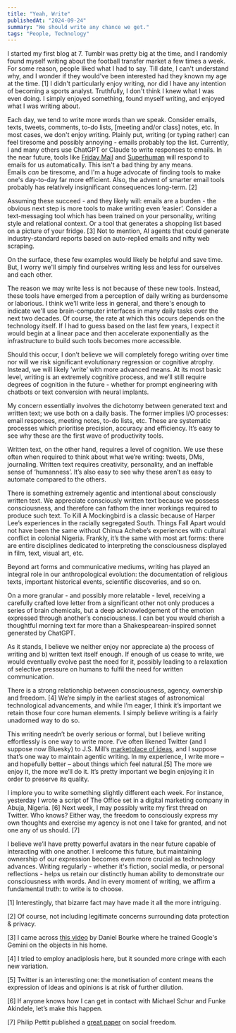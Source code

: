 ```yaml
---
title: "Yeah, Write"
publishedAt: "2024-09-24"
summary: "We should write any chance we get."
tags: "People, Technology"
---
```


I started my first blog at 7. Tumblr was pretty big at the time, and I randomly found myself writing about the football transfer market a few times a week. For some reason, people liked what I had to say. Till date, I can't understand why, and I wonder if they would've been interested had they known my age at the time. \[1\] I didn't particularly enjoy writing, nor did I have any intention of becoming a sports analyst. Truthfully, I don't think I knew what I was even doing. I simply enjoyed something, found myself writing, and enjoyed what I was writing about. 

Each day, we tend to write more words than we speak. Consider emails, texts, tweets, comments, to-do lists, \[meeting and/or class\] notes, etc. In most cases, we don't enjoy writing. Plainly put, writing (or typing rather) can feel tiresome and possibly annoying - emails probably top the list. Currently, I and many others use ChatGPT or Claude to write responses to emails. In the near future, tools like [Friday Mail](https://www.fridaymail.ai/) and [Superhuman](https://www.superhuman.com/) will respond to emails for us automatically. This isn't a bad thing by any means. Emails _can_ be tiresome, and I'm a huge advocate of finding tools to make one's day-to-day far more efficient. Also, the advent of smarter email tools probably has relatively insignificant consequences long-term. \[2\]

Assuming these succeed - and they likely will: emails are a burden - the obvious next step is more tools to make writing even ‘easier’. Consider a text-messaging tool which has been trained on your personality, writing style and relational context. Or a tool that generates a shopping list based on a picture of your fridge. \[3\] Not to mention, AI agents that could generate industry-standard reports based on auto-replied emails and nifty web scraping.

On the surface, these few examples would likely be helpful and save time. But, I worry we'll simply find ourselves writing less and less for ourselves and each other.

The reason we may write less is not because of these new tools. Instead, these tools have emerged from a perception of daily writing as burdensome or laborious. I think we'll write less in general, and there's enough to indicate we'll use brain-computer interfaces in many daily tasks over the next two decades. Of course, the rate at which this occurs depends on the technology itself. If I had to guess based on the last few years, I expect it would begin at a linear pace and then accelerate exponentially as the infrastructure to build such tools becomes more accessible.

Should this occur, I don’t believe we will completely forego writing over time nor will we risk significant evolutionary regression or cognitive atrophy. Instead, we will likely ‘write’ with more advanced means. At its most basic level, writing is an extremely cognitive process, and we’ll still require degrees of cognition in the future - whether for prompt engineering with chatbots or text conversion with neural implants. 

My concern essentially involves the dichotomy between generated text and written text; we use both on a daily basis. The former implies I/O processes: email responses, meeting notes, to-do lists, etc. These are systematic processes which prioritise precision, accuracy and efficiency. It’s easy to see why these are the first wave of productivity tools. 

Written text, on the other hand, requires a level of cognition. We use these often when required to think about what we’re writing: tweets, DMs, journaling. Written text requires creativity, personality, and an ineffable sense of ‘humanness’. It’s also easy to see why these aren’t as easy to automate compared to the others.

There is something extremely agentic and intentional about consciously written text. We appreciate consciously written text because we possess consciousness, and therefore can fathom the inner workings required to produce such text. To Kill A Mockingbird is a classic because of Harper Lee’s experiences in the racially segregated South. Things Fall Apart would not have been the same without Chinua Achebe’s experiences with cultural conflict in colonial Nigeria. Frankly, it’s the same with most art forms: there are entire disciplines dedicated to interpreting the consciousness displayed in film, text, visual art, etc.

Beyond art forms and communicative mediums, writing has played an integral role in our anthropological evolution: the documentation of religious texts, important historical events, scientific discoveries, and so on. 

On a more granular - and possibly more relatable - level, receiving a carefully crafted love letter from a significant other not only produces a series of brain chemicals, but a deep acknowledgement of the emotion expressed through another’s consciousness. I can bet you would cherish a thoughtful morning text far more than a Shakespearean-inspired sonnet generated by ChatGPT.

As it stands, I believe we neither enjoy nor appreciate a) the process of writing and b) written text itself enough. If enough of us cease to write, we would eventually evolve past the need for it, possibly leading to a relaxation of selective pressure on humans to fulfil the need for written communication.

There is a strong relationship between consciousness, agency, ownership and freedom. \[4\] We’re simply in the earliest stages of astronomical technological advancements, and while I’m eager, I think it’s important we retain those four core human elements. I simply believe writing is a fairly unadorned way to do so. 

This writing needn’t be overly serious or formal, but I believe writing effortlessly is one way to write more. I’ve often likened Twitter (and I suppose now Bluesky) to J.S. Mill’s [marketplace of ideas](https://www.jstor.org/stable/23559183), and I suppose that’s one way to maintain agentic writing. In my experience, I write more – and hopefully better – about things which feel natural.\[5\] The more we enjoy it, the more we’ll do it. It’s pretty important we begin enjoying it in order to preserve its quality.

I implore you to write something slightly different each week. For instance, yesterday I wrote a script of The Office set in a digital marketing company in Abuja, Nigeria. \[6\] Next week, I may possibly write my first thread on Twitter. Who knows? Either way, the freedom to consciously express my own thoughts and exercise my agency is not one I take for granted, and not one any of us should. \[7\] 

I believe we’ll have pretty powerful avatars in the near future capable of interacting with one another. I welcome this future, but maintaining ownership of our expression becomes even more crucial as technology advances. Writing regularly - whether it's fiction, social media, or personal reflections - helps us retain our distinctly human ability to demonstrate our consciousness with words. And in every moment of writing, we affirm a fundamental truth: to write is to choose.

\[1\] Interestingly, that bizarre fact may have made it all the more intriguing. 

\[2\] Of course, not including legitimate concerns surrounding data protection & privacy. 

\[3\] I came across [this video](https://x.com/mrdbourke/status/1863870479167279486?s=42) by Daniel Bourke where he trained Google's Gemini on the objects in his home. 

\[4\] I tried to employ anadiplosis here, but it sounded more cringe with each new variation. 

\[5\] Twitter is an interesting one: the monetisation of content means the expression of ideas and opinions is at risk of further dilution. 

\[6\] If anyone knows how I can get in contact with Michael Schur and Funke Akindele, let’s make this happen. 

\[7\] Philip Pettit published a [great paper](https://www.princeton.edu/~ppettit/papers/Agency-Freedom_JournalofTheoretical%20Politics_2003.pdf) on social freedom.
